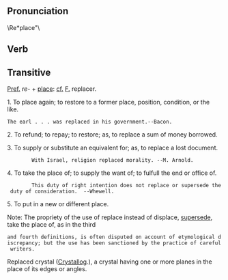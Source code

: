 == Pronunciation ==	
\Re*place"\

== Verb ==
== Transitive ==
[[Pref.]] ''re-'' + [[place]]: [[cf.]] [[F.]] replacer.

1. To place again; to restore to a former place, position, condition, or the like.

 The earl . . . was replaced in his government.--Bacon.

2. To refund; to repay; to restore; as, to replace a sum of money borrowed.

3. To supply or substitute an equivalent for; as, to replace a lost document.

         With Israel, religion replaced morality. --M. Arnold.

4. To take the place of; to supply the want of; to fulfull the end or office of.

         This duty of right intention does not replace or supersede the duty of consideration.  --Whewell.

5. To put in a new or different place.

Note: The propriety of the use of replace instead of displace, [[supersede]], take the place of, as in the third
 and fourth definitions, is often disputed on account of etymological discrepancy; but the use has been sanctioned by the practice of careful writers.

Replaced crystal ([[Crystal]]log.), a crystal having one or more planes in the place of its edges or angles.